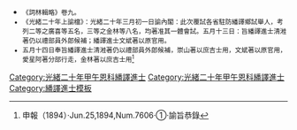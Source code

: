{{Navbox
|name = 光緒二十年甲午恩科繙譯進士金榜
|title = 光緒二十年甲午恩科（[[1894年]]）繙譯進士金榜
|titlestyle = background-color:#FFD700;
|image =
|style = width:100%;text-align:center; 
|groupstyle = text-align:center; background-color:#FFD700;
|liststyle = text-align:center;
|state = {{{state<includeonly>|collapsed</includeonly>}}}
|group1 = 京旗<br>共3名
|list1 = [[清溎|清溎]] - [[崇山 (繙譯進士)|崇山]] - [[文斌|文斌]]

|group2 = 駐防<br>共2名
|list2 = [[愛星阿_(繙譯進士)|愛星阿]]（荊州駐防） - [[金林|金林]]（廣州駐防）
|belowstyle = text-align: center; background-color:#FFD700;
|below='''前一科：[[Template:光緒十八年壬辰科繙譯進士金榜|光緒十八年壬辰繙譯科]]　'''·'''　後一科：[[Template:光緒二十一年乙未科繙譯進士金榜|光緒二十一年乙未繙譯科]]'''<br>'''同科進士：[[Template:光緒二十年甲午恩科殿試金榜|光緒二十年甲午文恩科]]、[[Template:光緒二十年甲午恩科武殿試金榜|光緒二十年甲午武恩科]]'''
}}
[[Category:光緒二十年甲午恩科繙譯進士]]
<noinclude>[[Category:光緒二十年甲午恩科繙譯進士]][[Category:繙譯進士模板]]
*<small>《詞林輯略》卷九。
* 《光緒二十年上諭檔》：光緒二十年三月初一日諭內閣：此次覆試各省駐防繙譯鄉試舉人，考列二等之廣喜等五名，三等之金林等八名，均著准其一體會試。五月十三日：旨繙譯進士清溎著仍以禮部員外郎候補；繙譯進士文斌著以原官用。
* 五月十四日奉旨繙譯進士清溎著仍以禮部員外郎候補，崇山著以庶吉士用，文斌著以原官用，愛星阿著分部行走，金林著以庶吉士用<ref>申報（1894）·Jun.25,1894,Num.7606·①·諭旨恭錄</ref>
</small>{{DEFAULTSORT:*}}
</noinclude>